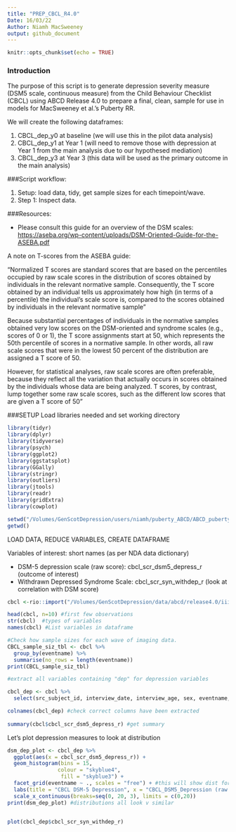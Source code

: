 ```yaml
---
title: "PREP_CBCL_R4.0"
Date: 16/03/22
Author: Niamh MacSweeney
output: github_document
---
```


```r
knitr::opts_chunk$set(echo = TRUE)
```

### Introduction

The purpose of this script is to generate depression severity measure (DSM5 scale, continuous measure) from the Child Behaviour Checklist (CBCL) using ABCD Release 4.0 to prepare a final, clean, sample for use in models for MacSweeney et al.'s Puberty RR.

We will create the following dataframes:

1.  CBCL_dep_y0 at baseline (we will use this in the pilot data analysis)
2.  CBCL_dep_y1 at Year 1 (will need to remove those with depression at Year 1 from the main analysis due to our hypothesed mediation)
3.  CBCL_dep_y3 at Year 3 (this data will be used as the primary outcome in the main analysis)

###Script workflow:

1.  Setup: load data, tidy, get sample sizes for each timepoint/wave.
2.  Step 1: Inspect data.

###Resources:

-   Please consult this guide for an overview of the DSM scales: <https://aseba.org/wp-content/uploads/DSM-Oriented-Guide-for-the-ASEBA.pdf>

A note on T-scores from the ASEBA guide:

"Normalized T scores are standard scores that are based on the percentiles occupied by raw scale scores in the distribution of scores obtained by individuals in the relevant normative sample. Consequently, the T score obtained by an individual tells us approximately how high (in terms of a percentile) the individual's scale score is, compared to the scores obtained by individuals in the relevant normative sample"

Because substantial percentages of individuals in the normative samples obtained very low scores on the DSM-oriented and syndrome scales (e.g., scores of 0 or 1), the T score assignments start at 50, which represents the 50th percentile of scores in a normative sample. In other words, all raw scale scores that were in the lowest 50 percent of the distribution are assigned a T score of 50.

However, for statistical analyses, raw scale scores are often preferable, because they reflect all the variation that actually occurs in scores obtained by the individuals whose data are being analyzed. T scores, by contrast, lump together some raw scale scores, such as the different low scores that are given a T score of 50"

###SETUP Load libraries needed and set working directory

```r

library(tidyr)
library(dplyr)
library(tidyverse)
library(psych)
library(ggplot2)
library(ggstatsplot)
library(GGally)
library(stringr)
library(outliers)
library(jtools) 
library(readr)
library(gridExtra)
library(cowplot)

setwd("/Volumes/GenScotDepression/users/niamh/puberty_ABCD/ABCD_puberty_depression/prep")
getwd()

```

LOAD DATA, REDUCE VARIABLES, CREATE DATAFRAME

Variables of interest: short names (as per NDA data dictionary)

-   DSM-5 depression scale (raw score): cbcl_scr_dsm5_depress_r (outcome of interest)
-   Withdrawn Depressed Syndrome Scale: cbcl_scr_syn_withdep_r (look at correlation with DSM score)

```r
cbcl <-rio::import("/Volumes/GenScotDepression/data/abcd/release4.0/iii.data/Mental_Health/abcd_cbcls01.rds")

head(cbcl, n=10) #first few observations
str(cbcl)  #types of variables
names(cbcl) #List variables in dataframe

#Check how sample sizes for each wave of imaging data. 
CBCL_sample_siz_tbl <- cbcl %>%
  group_by(eventname) %>% 
  summarise(no_rows = length(eventname))
print(CBCL_sample_siz_tbl)

#extract all variables containing "dep" for depression variables

cbcl_dep <- cbcl %>% 
  select(src_subject_id, interview_date, interview_age, sex, eventname, contains("dep"))

colnames(cbcl_dep) #check correct columns have been extracted
 
summary(cbcl$cbcl_scr_dsm5_depress_r) #get summary
```

Let's plot depression measures to look at distribution
```r


dsm_dep_plot <- cbcl_dep %>% 
  ggplot(aes(x = cbcl_scr_dsm5_depress_r)) +
  geom_histogram(bins = 15,
                colour = "skyblue4",
                 fill = "skyblue3") +
  facet_grid(eventname ~ ., scales = "free") + #this will show dist for all waves
  labs(title = "CBCL DSM-5 Depression", x = "CBCL_DSM5_Depression (raw score)") +
  scale_x_continuous(breaks=seq(0, 20, 3), limits = c(0,20))
print(dsm_dep_plot) #distributions all look v similar


plot(cbcl_dep$cbcl_scr_syn_withdep_r)

```

```r

```

```r

```

